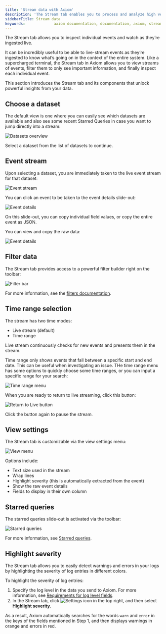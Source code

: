```yaml
---
title: 'Stream data with Axiom'
description: 'The Stream tab enables you to process and analyze high volumes of high-velocity data from a variety of sources in real time.'
sidebarTitle: Stream data
keywords:             axiom documentation, documentation, axiom, stream, streaming data, events, filtering, starred queries, level, debug, error, info, severity
---
```


The Stream tab allows you to inspect individual events and watch as they’re ingested live.

It can be incredibly useful to be able to live-stream events as they’re ingested to know what’s going on in the context of the entire system. Like a supercharged terminal, the Stream tab in Axiom allows you to view streams of events, filter them to only see important information, and finally inspect each individual event.

This section introduces the Stream tab and its components that unlock powerful insights from your data.

## Choose a dataset

The default view is one where you can easily see which datasets are available and also see some recent Starred Queries in case you want to jump directly into a stream:

<Frame caption="Datasets overview">
  <img src="/doc-assets/shots/choose-a-dataset-1.png" alt="Datasets overview" />
</Frame>

Select a dataset from the list of datasets to continue.

## Event stream

Upon selecting a dataset, you are immediately taken to the live event stream for that dataset:

<Frame caption="Event stream">
  <img src="/doc-assets/shots/event-stream-1.png" alt="Event stream" />
</Frame>

You can click an event to be taken to the event details slide-out:

<Frame caption="Event details">
  <img src="/doc-assets/shots/event-slideout-1.png" alt="Event details" />
</Frame>

On this slide-out, you can copy individual field values, or copy the entire event as JSON.

You can view and copy the raw data:

<Frame caption="Event details">
  <img src="/doc-assets/shots/raw-data-1.png" alt="Event details" />
</Frame>

## Filter data

The Stream tab provides access to a powerful filter builder right on the toolbar:

<Frame caption="Filter bar">
  <img src="/doc-assets/shots/filtering-1.png" alt="Filter bar" />
</Frame>

For more information, see the [filters documentation](/dashboard-elements/create#filters).

## Time range selection

The stream has two time modes:

- Live stream (default)
- Time range

Live stream continuously checks for new events and presents them in the stream.

Time range only shows events that fall between a specific start and end date. This can be useful when investigating an issue. THe time range menu has some options to quickly choose some time ranges, or you can input a specific range for your search:

<Frame caption="Time range menu">
  <img src="/doc-assets/shots/time-range-selection.gif" alt="Time range menu" />
</Frame>

When you are ready to return to live streaming, click this button:

<Frame caption="Return to Live button">
  <img src="/doc-assets/shots/stream-live-button.gif" alt="Return to Live button" />
</Frame>

Click the button again to pause the stream.

## View settings

The Stream tab is customizable via the view settings menu:

<Frame caption="View menu">
  <img src="/doc-assets/shots/view-settings-1.png" alt="View menu" />
</Frame>

Options include:

- Text size used in the stream
- Wrap lines
- Highlight severity (this is automatically extracted from the event)
- Show the raw event details
- Fields to display in their own column

## Starred queries

The starred queries slide-out is activated via the toolbar:

<Frame caption="Starred queries">
  <img src="/doc-assets/shots/stream-starred.png" alt="Starred queries" />
</Frame>

For more information, see [Starred queries](/query-data/datasets#starred-queries).

## Highlight severity

The Stream tab allows you to easily detect warnings and errors in your logs by highlighting the severity of log entries in different colors.

To highlight the severity of log entries:

1. Specify the log level in the data you send to Axiom. For more information, see [Requirements for log level fields](/reference/field-restrictions#requirements-for-log-level-fields).
1. In the Stream tab, click <img src="/doc-assets/icons/settings.svg" className="inline-icon" alt="Settings icon" /> in the top right, and then select **Highlight severity**.

As a result, Axiom automatically searches for the words `warn` and `error` in the keys of the fields mentioned in Step 1, and then displays warnings in orange and errors in red.